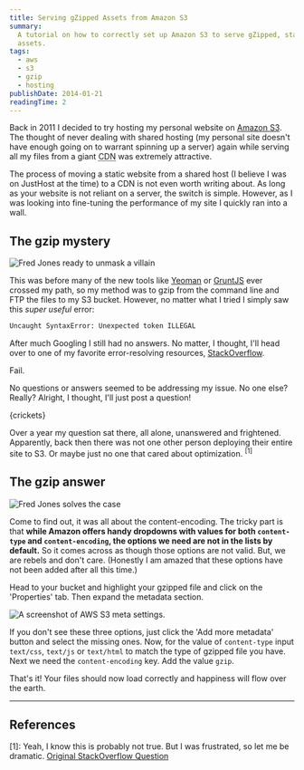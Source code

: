 ```yaml
---
title: Serving gZipped Assets from Amazon S3
summary:
  A tutorial on how to correctly set up Amazon S3 to serve gZipped, static
  assets.
tags:
  - aws
  - s3
  - gzip
  - hosting
publishDate: 2014-01-21
readingTime: 2
---
```


Back in 2011 I decided to try hosting my personal website on [Amazon S3][aws].
The thought of never dealing with shared hosting (my personal site doesn't have
enough going on to warrant spinning up a server) again while serving all my
files from a giant <abbr title="Content Delivery Network">CDN</abbr> was
extremely attractive.

The process of moving a static website from a shared host (I believe I was on
JustHost at the time) to a CDN is not even worth writing about. As long as your
website is not reliant on a server, the switch is simple. However, as I was
looking into fine-tuning the performance of my site I quickly ran into a wall.

## The gzip mystery

![Fred Jones ready to unmask a villain](unmasking_dnn99c.jpg)

This was before many of the new tools like [Yeoman][yeoman] or [GruntJS][grunt]
ever crossed my path, so my method was to gzip from the command line and FTP the
files to my S3 bucket. However, no matter what I tried I simply saw this _super
useful_ error:

```bash
Uncaught SyntaxError: Unexpected token ILLEGAL
```

After much Googling I still had no answers. No matter, I thought, I'll head over
to one of my favorite error-resolving resources, [StackOverflow][so].

Fail.

No questions or answers seemed to be addressing my issue. No one else? Really?
Alright, I thought, I'll just post a question!

{crickets}

Over a year my question sat there, all alone, unanswered and frightened.
Apparently, back then there was not one other person deploying their entire site
to S3. Or maybe just no one that cared about optimization. <sup>[1]</sup>

## The gzip answer

![Fred Jones solves the case](unmasked_csgtrs.jpg)

Come to find out, it was all about the content-encoding. The tricky part is that
**while Amazon offers handy dropdowns with values for both `content-type` and
`content-encoding`, the options we need are not in the lists by default.** So it
comes across as though those options are not valid. But, we are rebels and don't
care. (Honestly I am amazed that these options have not been added after all
this time.)

Head to your bucket and highlight your gzipped file and click on the
'Properties' tab. Then expand the metadata section.

![A screenshot of AWS S3 meta settings.](metadata_rpijy9.jpg)

If you don't see these three options, just click the 'Add more metadata' button
and select the missing ones. Now, for the value of `content-type` input
`text/css`, `text/js` or `text/html` to match the type of gzipped file you have.
Next we need the `content-encoding` key. Add the value `gzip`.

That's it! Your files should now load correctly and happiness will flow over the
earth.

---

## References

[1]: Yeah, I know this is probably not true. But I was frustrated, so let me be
dramatic. [Original StackOverflow Question][so-question]

[aws]: https://aws.amazon.com/s3/
[grunt]: https://gruntjs.com/
[yeoman]: https://yeoman.io/
[so]: https://stackoverflow.com
[so-question]:
  https://stackoverflow.com/questions/8080824/how-to-serve-gzipped-assets-from-amazon-s3/15117310#15117310
